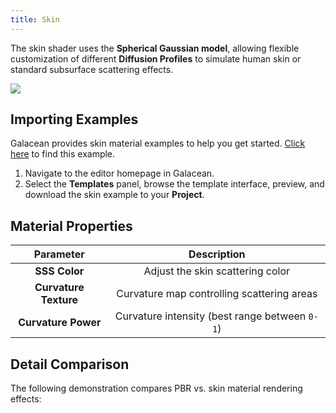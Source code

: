 ```yaml
---
title: Skin
---
```


The skin shader uses the **Spherical Gaussian model**, allowing flexible customization of different **Diffusion Profiles** to simulate human skin or standard subsurface scattering effects.

<img src="https://mdn.alipayobjects.com/huamei_9ahbho/afts/img/A*ynWiSp_2n90AAAAAAAAAAAAADgDwAQ/original"   />

## Importing Examples

Galacean provides skin material examples to help you get started. [Click here](https://galacean.antgroup.com/editor/projects) to find this example.

1. Navigate to the editor homepage in Galacean.
2. Select the **Templates** panel, browse the template interface, preview, and download the skin example to your **Project**.

## Material Properties

|       Parameter        |             Description             |
| :--------------------: | :---------------------------------: |
| **SSS Color**          | Adjust the skin scattering color    |
| **Curvature Texture**  | Curvature map controlling scattering areas |
| **Curvature Power**    | Curvature intensity (best range between `0-1`) |

## Detail Comparison  
The following demonstration compares PBR vs. skin material rendering effects:  
<Comparison  
  leftSrc="https://mdn.alipayobjects.com/huamei_9ahbho/afts/img/A*NLyOR71_nj4AAAAAAAAAAAAADgDwAQ/original"  
  leftText="PBR"  
  rightSrc="https://mdn.alipayobjects.com/huamei_9ahbho/afts/img/A*xfl_Ra0oj0AAAAAAAAAAAAAADgDwAQ/original"  
  rightText="SSS"  
/>